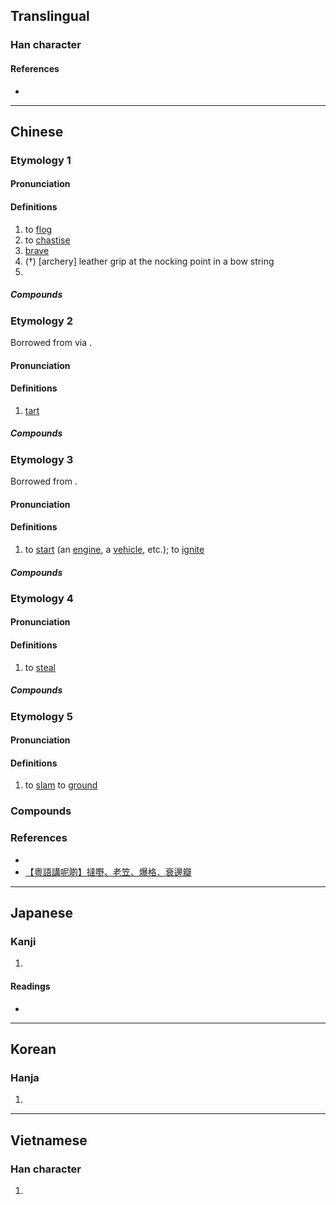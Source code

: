 {{also|挞}}
{{character info}}
==Translingual==

===Han character===
{{Han char|rn=64|rad=手|as=13|sn=16|four=54034|canj=QYGQ|ids=⿰扌達}}

====References====
* {{Han ref|kx=0457.170|dkj=12774|dj=0806.020|hdz=31953.040|uh=64BB|ud=25787|bh=BED8|bd=48856}}

----

==Chinese==
{{zh-forms|s=挞}}

===Etymology 1===

====Pronunciation====
{{zh-pron
|m=tà
|c=taat3
|mn=that
|mc=y
|oc=y
|cat=v,a
}}

====Definitions====
{{zh-hanzi}}

# to [[flog]]
# to [[chastise]]
# [[brave]]
# (†) [archery] leather grip at the nocking point in a bow string
# {{alt form|zh|鰨}}

=====Compounds=====
{{zh-der|光撻撻|光辣撻|大張撻伐|扑撻|抹撻|捶撻|撻伐|撻市|撻罰|楚撻|沒撻煞|鞭撻|撻沙}}

===Etymology 2===
Borrowed from {{bor|zh|en|tart}} via {{bor|cmn|yue|-}}.

====Pronunciation====
{{zh-pron
|m=tà,tǎ,2nb=common variant
|c=taat1
|cat=n
}}

====Definitions====
{{zh-hanzi}}

# [[tart]] {{gloss|pastry}}

=====Compounds=====
{{zh-der|蛋撻|葡撻}}

===Etymology 3===
Borrowed from {{bor|zh|en|start}}.

====Pronunciation====
{{zh-pron
|c=taat1
|cat=v
}}

====Definitions====
{{zh-hanzi}}

# {{lb|zh|Cantonese}} to [[start]] (an [[engine]], a [[vehicle]], etc.); to [[ignite]]

=====Compounds=====
{{zh-der|撻火|撻車|撻着}}

===Etymology 4===
{{rfe|zh}}

====Pronunciation====
{{zh-pron
|c=taat1
|cat=v
}}

====Definitions====
{{zh-hanzi}}

# {{lb|zh|Cantonese|slang}} to [[steal]]

=====Compounds=====
{{zh-der|撻嘢}}

===Etymology 5===
{{rfe|zh}}

====Pronunciation====
{{zh-pron
|c=daat3
|cat=v
}}

====Definitions====
{{zh-hanzi}}

# {{lb|zh|Cantonese}} to [[slam]] to [[ground]]

===Compounds===
{{zh-der|撻訂}}

===References===
* {{R:twedu|A01679}}
* [http://paper.wenweipo.com/2019/01/08/OT1901080013.htm 【粵語講呢啲】撻嘢、老笠、爆格．衰邊瓣]
----

==Japanese==

===Kanji===
{{ja-kanji|grade=|rs=手13}}

# {{rfdef|ja|sort=手13}}

====Readings====
* {{ja-readings|on=[[たち]] (tachi), [[たつ]] (tatsu)|kun=[[むちうつ]] (muchiutsu), [[はやい]] (hayai)}}

----

==Korean==

===Hanja===
{{ko-hanja|hangeul=달}}

# {{rfdef|ko|sort=手13}}

----

==Vietnamese==

===Han character===
{{vi-readings|reading=dặt, đặt, thát|rs=手13}}

# {{rfdef|vi|sort=手13}}